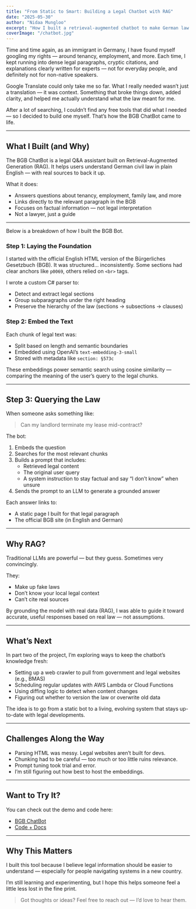 ```yaml
---
title: "From Static to Smart: Building a Legal Chatbot with RAG"
date: "2025-05-30"
author: "Nidaa Mungloo"
excerpt: "How I built a retrieval-augmented chatbot to make German law a little more accessible."
coverImage: "/chatbot.jpg"
---
```

Time and time again, as an immigrant in Germany, I have found myself googling my rights — around tenancy, employment, and more. Each time, I kept running into dense legal paragraphs, cryptic citations, and explanations clearly written for experts — not for everyday people, and definitely not for non-native speakers.

Google Translate could only take me so far. What I really needed wasn’t just a translation — it was context. Something that broke things down, added clarity, and helped me actually understand what the law meant for me.

After a lot of searching, I couldn’t find any free tools that did what I needed — so I decided to build one myself. That’s how the BGB ChatBot came to life.

---
## What I Built (and Why)

The BGB ChatBot is a legal Q&A assistant built on Retrieval-Augmented Generation (RAG). It helps users understand German civil law in plain English — with real sources to back it up.

What it does:
- Answers questions about tenancy, employment, family law, and more
- Links directly to the relevant paragraph in the BGB
- Focuses on factual information — not legal interpretation
- Not a lawyer, just a guide
---

Below is a breakdown of how I built the BGB Bot.

### Step 1: Laying the Foundation

I started with the official English HTML version of the Bürgerliches Gesetzbuch (BGB). It was structured... inconsistently. Some sections had clear anchors like `p0069`, others relied on `<br>` tags.

I wrote a custom C# parser to:

- Detect and extract legal sections
- Group subparagraphs under the right heading
- Preserve the hierarchy of the law (sections → subsections → clauses)

### Step 2: Embed the Text

Each chunk of legal text was:

- Split based on length and semantic boundaries
- Embedded using OpenAI’s `text-embedding-3-small`
- Stored with metadata like `section: §573c`

These embeddings power semantic search using cosine similarity — comparing the meaning of the user’s query to the legal chunks.

---

## Step 3: Querying the Law

When someone asks something like:

> Can my landlord terminate my lease mid-contract?

The bot:

1. Embeds the question
2. Searches for the most relevant chunks
3. Builds a prompt that includes:
   - Retrieved legal content
   - The original user query
   - A system instruction to stay factual and say “I don’t know” when unsure
4. Sends the prompt to an LLM to generate a grounded answer

Each answer links to:

- A static page I built for that legal paragraph
- The official BGB site (in English and German)

---

## Why RAG?

Traditional LLMs are powerful — but they guess. Sometimes very convincingly.

They:

- Make up fake laws
- Don’t know your local legal context
- Can’t cite real sources

By grounding the model with real data (RAG), I was able to guide it toward accurate, useful responses based on real law — not assumptions.

---

## What’s Next

In part two of the project, I’m exploring ways to keep the chatbot’s knowledge fresh:

- Setting up a web crawler to pull from government and legal websites (e.g., BMAS)
- Scheduling regular updates with AWS Lambda or Cloud Functions
- Using diffing logic to detect when content changes
- Figuring out whether to version the law or overwrite old data

The idea is to go from a static bot to a living, evolving system that stays up-to-date with legal developments.

---

## Challenges Along the Way

- Parsing HTML was messy. Legal websites aren’t built for devs.
- Chunking had to be careful — too much or too little ruins relevance.
- Prompt tuning took trial and error.
- I’m still figuring out how best to host the embeddings.

---

## Want to Try It?

You can check out the demo and code here:

- [BGB ChatBot](https://huggingface.co/spaces/nfm1708/BGBChatBot)  
- [Code + Docs](https://github.com/nida28)

---

## Why This Matters

I built this tool because I believe legal information should be easier to understand — especially for people navigating systems in a new country.

I’m still learning and experimenting, but I hope this helps someone feel a little less lost in the fine print.

> Got thoughts or ideas? Feel free to reach out — I’d love to hear them.
